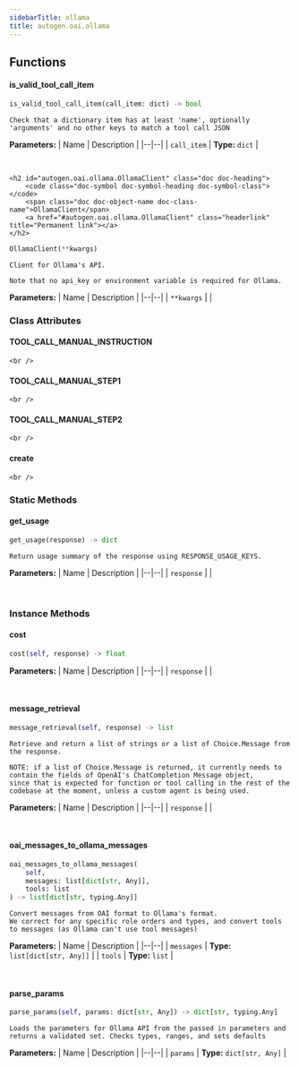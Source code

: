 ```yaml
---
sidebarTitle: ollama
title: autogen.oai.ollama
---
```


## Functions

<code class="doc-symbol doc-symbol-heading doc-symbol-function"></code>
#### is_valid_tool_call_item
<a href="#autogen.oai.ollama..is_valid_tool_call_item" class="headerlink" title="Permanent link"></a>

```python
is_valid_tool_call_item(call_item: dict) -> bool
```

    Check that a dictionary item has at least 'name', optionally 'arguments' and no other keys to match a tool call JSON

<b>Parameters:</b>
| Name | Description |
|--|--|
| `call_item` | **Type:** `dict` |

<br />

    <h2 id="autogen.oai.ollama.OllamaClient" class="doc doc-heading">
        <code class="doc-symbol doc-symbol-heading doc-symbol-class"></code>
        <span class="doc doc-object-name doc-class-name">OllamaClient</span>
        <a href="#autogen.oai.ollama.OllamaClient" class="headerlink" title="Permanent link"></a>
    </h2>

```python
OllamaClient(**kwargs)
```

    Client for Ollama's API.
    
    Note that no api_key or environment variable is required for Ollama.

<b>Parameters:</b>
| Name | Description |
|--|--|
| `**kwargs` |  |

### Class Attributes

<code class="doc-symbol doc-symbol-heading doc-symbol-attribute"></code>
#### TOOL_CALL_MANUAL_INSTRUCTION
<a href="#autogen.oai.ollama.OllamaClient.TOOL_CALL_MANUAL_INSTRUCTION" class="headerlink" title="Permanent link"></a>

    <br />

<code class="doc-symbol doc-symbol-heading doc-symbol-attribute"></code>
#### TOOL_CALL_MANUAL_STEP1
<a href="#autogen.oai.ollama.OllamaClient.TOOL_CALL_MANUAL_STEP1" class="headerlink" title="Permanent link"></a>

    <br />

<code class="doc-symbol doc-symbol-heading doc-symbol-attribute"></code>
#### TOOL_CALL_MANUAL_STEP2
<a href="#autogen.oai.ollama.OllamaClient.TOOL_CALL_MANUAL_STEP2" class="headerlink" title="Permanent link"></a>

    <br />

<code class="doc-symbol doc-symbol-heading doc-symbol-attribute"></code>
#### create
<a href="#autogen.oai.ollama.OllamaClient.create" class="headerlink" title="Permanent link"></a>

    <br />

### Static Methods

<code class="doc-symbol doc-symbol-heading doc-symbol-method"></code>
#### get_usage
<a href="#autogen.oai.ollama.OllamaClient.get_usage" class="headerlink" title="Permanent link"></a>

```python
get_usage(response) -> dict
```

    Return usage summary of the response using RESPONSE_USAGE_KEYS.

<b>Parameters:</b>
| Name | Description |
|--|--|
| `response` |  |

<br />

### Instance Methods

<code class="doc-symbol doc-symbol-heading doc-symbol-method"></code>
#### cost
<a href="#autogen.oai.ollama.OllamaClient.cost" class="headerlink" title="Permanent link"></a>

```python
cost(self, response) -> float
```

    

<b>Parameters:</b>
| Name | Description |
|--|--|
| `response` |  |

<br />

<code class="doc-symbol doc-symbol-heading doc-symbol-method"></code>
#### message_retrieval
<a href="#autogen.oai.ollama.OllamaClient.message_retrieval" class="headerlink" title="Permanent link"></a>

```python
message_retrieval(self, response) -> list
```

    Retrieve and return a list of strings or a list of Choice.Message from the response.
    
    NOTE: if a list of Choice.Message is returned, it currently needs to contain the fields of OpenAI's ChatCompletion Message object,
    since that is expected for function or tool calling in the rest of the codebase at the moment, unless a custom agent is being used.

<b>Parameters:</b>
| Name | Description |
|--|--|
| `response` |  |

<br />

<code class="doc-symbol doc-symbol-heading doc-symbol-method"></code>
#### oai_messages_to_ollama_messages
<a href="#autogen.oai.ollama.OllamaClient.oai_messages_to_ollama_messages" class="headerlink" title="Permanent link"></a>

```python
oai_messages_to_ollama_messages(
    self,
    messages: list[dict[str, Any]],
    tools: list
) -> list[dict[str, typing.Any]]
```

    Convert messages from OAI format to Ollama's format.
    We correct for any specific role orders and types, and convert tools to messages (as Ollama can't use tool messages)

<b>Parameters:</b>
| Name | Description |
|--|--|
| `messages` | **Type:** `list[dict[str, Any]]` |
| `tools` | **Type:** `list` |

<br />

<code class="doc-symbol doc-symbol-heading doc-symbol-method"></code>
#### parse_params
<a href="#autogen.oai.ollama.OllamaClient.parse_params" class="headerlink" title="Permanent link"></a>

```python
parse_params(self, params: dict[str, Any]) -> dict[str, typing.Any]
```

    Loads the parameters for Ollama API from the passed in parameters and returns a validated set. Checks types, ranges, and sets defaults

<b>Parameters:</b>
| Name | Description |
|--|--|
| `params` | **Type:** `dict[str, Any]` |

<br />